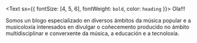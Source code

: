 <Text sx={{ fontSize: [4, 5, 6], fontWeight: `bold`, color: `heading` }}>
  Ola!!!
</Text>

Somos un blogo especializado en diversos ámbitos da música popular e a  musicoloxía interesados en divulgar o coñecemento producido no ámbito multidisciplinar e converxente da música, a educación e a tecnoloxía. 